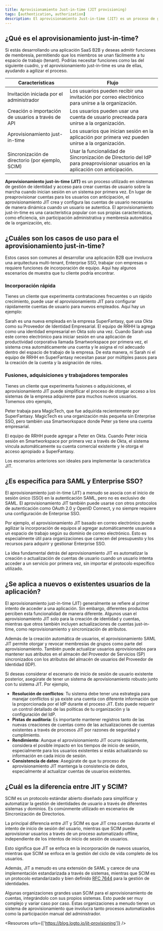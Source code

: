 ```yaml
---
title: Aprovisionamiento Just-in-time (JIT provisioning)
tags: [authentication, authorization]
description: El aprovisionamiento Just-in-time (JIT) es un proceso de gestión de identidad y acceso (IAM) donde las cuentas de usuario se crean de manera dinámica y automática cuando un usuario intenta acceder a un sistema o aplicación por primera vez. Este enfoque ayuda a agilizar el proceso de incorporación y asegura que las cuentas de usuario solo se creen cuando sea necesario, reduciendo la carga administrativa y mejorando la seguridad.
---
```


## ¿Qué es el aprovisionamiento just-in-time?

Si estás desarrollando una aplicación SaaS B2B y deseas admitir funciones de membresía, permitiendo que los miembros se unan fácilmente a tu espacio de trabajo (tenant). Podrías necesitar funciones como las del siguiente cuadro, y el aprovisionamiento just-in-time es una de ellas, ayudando a agilizar el proceso.

| Características | Flujo |
| --- | --- |
| Invitación iniciada por el administrador | Los usuarios pueden recibir una invitación por correo electrónico para unirse a la organización. |
| Creación o importación de usuarios a través de API | Los usuarios pueden usar una cuenta de usuario precreada para unirse a la organización. |
| Aprovisionamiento just-in-time | Los usuarios que inician sesión en la aplicación por primera vez pueden unirse a la organización. |
| Sincronización de directorio (por ejemplo, SCIM) | Usar la funcionalidad de Sincronización de Directorio del IdP para preaprovisionar usuarios en la aplicación con anticipación. |

**Aprovisionamiento just-in-time (JIT)** es un proceso utilizado en sistemas de gestión de identidad y acceso para crear cuentas de usuario sobre la marcha cuando inician sesión en un sistema por primera vez. En lugar de preaprovisionar cuentas para los usuarios con anticipación, el aprovisionamiento JIT crea y configura las cuentas de usuario necesarias de manera dinámica cuando un usuario se autentica. El aprovisionamiento just-in-time es una característica popular con sus propias características, como eficiencia, sin participación administrativa y membresía automática de la organización, etc.

## ¿Cuáles son los casos de uso para el aprovisionamiento just-in-time?

Estos casos son comunes al desarrollar una aplicación B2B que involucra una arquitectura multi-tenant, Enterprise SSO, trabajar con empresas o requiere funciones de incorporación de equipo. Aquí hay algunos escenarios de muestra que tu cliente podría encontrar.

### Incorporación rápida

Tienes un cliente que experimenta contrataciones frecuentes o un rápido crecimiento, puede usar el aprovisionamiento JIT para configurar rápidamente cuentas de usuario para nuevos empleados. Aquí hay un ejemplo:

Sarah es una nueva empleada en la empresa SuperFantasy, que usa Okta como su Proveedor de Identidad Empresarial. El equipo de RRHH la agrega como una identidad empresarial en Okta solo una vez. Cuando Sarah usa este correo electrónico para iniciar sesión en una aplicación de productividad corporativa llamada Smartworkspace por primera vez, el sistema crea automáticamente una cuenta y le asigna el rol adecuado dentro del espacio de trabajo de la empresa. De esta manera, ni Sarah ni el equipo de RRHH en SuperFantasy necesitan pasar por múltiples pasos para la creación de la cuenta y la asignación de roles.

### Fusiones, adquisiciones y trabajadores temporales

Tienes un cliente que experimenta fusiones o adquisiciones, el aprovisionamiento JIT puede simplificar el proceso de otorgar acceso a los sistemas de la empresa adquirente para muchos nuevos usuarios. Tomemos otro ejemplo,

Peter trabaja para MagicTech, que fue adquirida recientemente por SuperFantasy. MagicTech es una organización más pequeña sin Enterprise SSO, pero también usa Smartworkspace donde Peter ya tiene una cuenta empresarial.

El equipo de RRHH puede agregar a Peter en Okta. Cuando Peter inicia sesión en Smartworkspace por primera vez a través de Okta, el sistema vincula automáticamente su cuenta comercial existente y le otorga el acceso apropiado a SuperFantasy.

Los escenarios anteriores son ideales para implementar la característica JIT.

## ¿Es específica para SAML y Enterprise SSO?

El aprovisionamiento just-in-time (JIT) a menudo se asocia con el inicio de sesión único (SSO) en la autenticación SAML, pero no es exclusivo de SAML. El aprovisionamiento JIT también puede usarse con otros protocolos de autenticación como OAuth 2.0 y OpenID Connect, y no siempre requiere una configuración de Enterprise SSO.

Por ejemplo, el aprovisionamiento JIT basado en correo electrónico puede agilizar la incorporación de equipos al agregar automáticamente usuarios a un espacio de trabajo según su dominio de correo electrónico. Esto es especialmente útil para organizaciones que carecen del presupuesto y los recursos para adquirir y gestionar Enterprise SSO.

La idea fundamental detrás del aprovisionamiento JIT es automatizar la creación o actualización de cuentas de usuario cuando un usuario intenta acceder a un servicio por primera vez, sin importar el protocolo específico utilizado.

## ¿Se aplica a nuevos o existentes usuarios de la aplicación?

El aprovisionamiento just-in-time (JIT) generalmente se refiere al primer intento de acceder a una aplicación. Sin embargo, diferentes productos perciben esta funcionalidad de manera diferente. Algunos usan el aprovisionamiento JIT solo para la creación de identidad y cuentas, mientras que otros también incluyen actualizaciones de cuentas just-in-time, como reprovisionamiento y sincronización de atributos.

Además de la creación automática de usuarios, el aprovisionamiento SAML JIT permite otorgar y revocar membresías de grupos como parte del aprovisionamiento. También puede actualizar usuarios aprovisionados para mantener sus atributos en el almacén del Proveedor de Servicios (SP) sincronizados con los atributos del almacén de usuarios del Proveedor de Identidad (IDP).

Si deseas considerar el escenario de inicio de sesión de usuario existente posterior, asegúrate de tener un sistema de aprovisionamiento robusto junto con tu sistema JIT. Por ejemplo,

- **Resolución de conflictos**: Tu sistema debe tener una estrategia para manejar conflictos si ya existe una cuenta con diferente información que la proporcionada por el IdP durante el proceso JIT. Esto puede requerir un control detallado de las políticas de tu organización y la configuración del IdP.
- **Pistas de auditoría**: Es importante mantener registros tanto de las nuevas creaciones de cuentas como de las actualizaciones de cuentas existentes a través de procesos JIT por razones de seguridad y cumplimiento.
- **Rendimiento**: Aunque el aprovisionamiento JIT ocurre rápidamente, considera el posible impacto en los tiempos de inicio de sesión, especialmente para los usuarios existentes si estás actualizando su información en cada inicio de sesión.
- **Consistencia de datos**: Asegúrate de que tu proceso de aprovisionamiento JIT mantenga la consistencia de datos, especialmente al actualizar cuentas de usuarios existentes.

## ¿Cuál es la diferencia entre JIT y SCIM?

SCIM es un protocolo estándar abierto diseñado para simplificar y automatizar la gestión de identidades de usuario a través de diferentes sistemas y dominios. Es comúnmente utilizado en escenarios de Sincronización de Directorios.

La principal diferencia entre JIT y SCIM es que JIT crea cuentas durante el intento de inicio de sesión del usuario, mientras que SCIM puede aprovisionar usuarios a través de un proceso automatizado offline, independiente de los intentos de inicio de sesión de usuarios.

Esto significa que JIT se enfoca en la incorporación de nuevos usuarios, mientras que SCIM se enfoca en la gestión del ciclo de vida completo de los usuarios.

Además, JIT a menudo es una extensión de SAML y carece de una implementación estandarizada a través de sistemas, mientras que SCIM es un protocolo estandarizado y bien definido [RFC 7644](https://datatracker.ietf.org/doc/html/rfc7644) para la gestión de identidades.

Algunas organizaciones grandes usan SCIM para el aprovisionamiento de cuentas, integrándolo con sus propios sistemas. Esto puede ser muy complejo y variar caso por caso. Estas organizaciones a menudo tienen un sistema de aprovisionamiento que involucra tanto procesos automatizados como la participación manual del administrador.

<Resources urls={['https://blog.logto.io/jit-provisioning']} />
